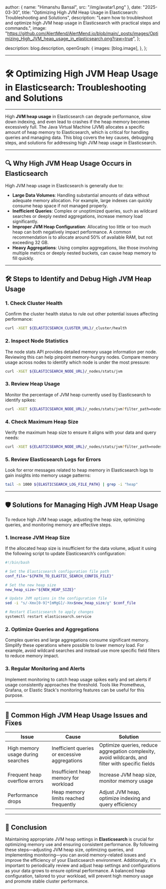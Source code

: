 
  author: { name: "Himanshu Bansal", src: "/img/avatar1.png" },
  date: "2025-03-30",
  title: "Optimizing High JVM Heap Usage in Elasticsearch: Troubleshooting and Solutions",
  description: "Learn how to troubleshoot and optimize high JVM heap usage in Elasticsearch with practical steps and commands.",
  image: "https://github.com/AlertMend/AlertMend.io/blob/main/_posts/images/Optimizing_High_JVM_heap_usage_in_elasticsearch.png?raw=true",
};

  description: blog.description,
  openGraph: {
    images: [blog.image],
  },
};


---
# 🛠️ **Optimizing High JVM Heap Usage in Elasticsearch: Troubleshooting and Solutions**
---

High **JVM heap usage** in Elasticsearch can degrade performance, slow down indexing, and even lead to crashes if the heap memory becomes excessively full. The Java Virtual Machine (JVM) allocates a specific amount of heap memory to Elasticsearch, which is critical for handling queries and managing data. This blog covers the key causes, debugging steps, and solutions for addressing high JVM heap usage in Elasticsearch.

---

## 🔍 **Why High JVM Heap Usage Occurs in Elasticsearch**

High JVM heap usage in Elasticsearch is generally due to:
- **Large Data Volumes**: Handling substantial amounts of data without adequate memory allocation. For example, large indexes can quickly consume heap space if not managed properly.
- **Inefficient Queries**: Complex or unoptimized queries, such as wildcard searches or deeply nested aggregations, increase memory load significantly.
- **Improper JVM Heap Configuration**: Allocating too little or too much heap can both negatively impact performance. A common recommendation is to allocate around 50% of available RAM, but not exceeding 32 GB.
- **Heavy Aggregations**: Using complex aggregations, like those involving multiple metrics or deeply nested buckets, can cause heap memory to fill quickly.

---

## 🛠️ **Steps to Identify and Debug High JVM Heap Usage**

### 1. **Check Cluster Health**
Confirm the cluster health status to rule out other potential issues affecting performance:
```bash
curl -XGET ${ELASTICSEARCH_CLUSTER_URL}/_cluster/health
```

### 2. **Inspect Node Statistics**
The node stats API provides detailed memory usage information per node. Reviewing this can help pinpoint memory-hungry nodes. Compare memory usage across nodes to identify which node is under the most pressure:
```bash
curl -XGET ${ELASTICSEARCH_NODE_URL}/_nodes/stats/jvm
```

### 3. **Review Heap Usage**
Monitor the percentage of JVM heap currently used by Elasticsearch to identify spikes:
```bash
curl -XGET ${ELASTICSEARCH_NODE_URL}/_nodes/stats/jvm?filter_path=nodes.*.jvm.mem.heap_used_percent
```

### 4. **Check Maximum Heap Size**
Verify the maximum heap size to ensure it aligns with your data and query needs:
```bash
curl -XGET ${ELASTICSEARCH_NODE_URL}/_nodes/stats/jvm?filter_path=nodes.*.jvm.mem.heap_max_in_bytes
```

### 5. **Review Elasticsearch Logs for Errors**
Look for error messages related to heap memory in Elasticsearch logs to gain insights into memory usage patterns:
```bash
tail -n 1000 ${ELASTICSEARCH_LOG_FILE_PATH} | grep -i "heap"
```

---

## 🛡️ **Solutions for Managing High JVM Heap Usage**

To reduce high JVM heap usage, adjusting the heap size, optimizing queries, and monitoring memory are effective steps.

### 1. **Increase JVM Heap Size**
If the allocated heap size is insufficient for the data volume, adjust it using the following script to update Elasticsearch’s configuration:
```bash
#!/bin/bash

# Set the Elasticsearch configuration file path
conf_file="${PATH_TO_ELASTIC_SEARCH_CONFIG_FILE}"

# Set the new heap size
new_heap_size="${NEW_HEAP_SIZE}"

# Update JVM options in the configuration file
sed -i "s/-Xmx[0-9]*[mMgG]/-Xmx$new_heap_size/g" $conf_file

# Restart Elasticsearch to apply changes
systemctl restart elasticsearch.service
```

### 2. **Optimize Queries and Aggregations**
Complex queries and large aggregations consume significant memory. Simplify these operations where possible to lower memory load. For example, avoid wildcard searches and instead use more specific field filters to reduce memory impact.

### 3. **Regular Monitoring and Alerts**
Implement monitoring to catch heap usage spikes early and set alerts if usage consistently approaches the threshold. Tools like Prometheus, Grafana, or Elastic Stack's monitoring features can be useful for this purpose.

---

## 🔄 **Common High JVM Heap Usage Issues and Fixes**

| **Issue**                        | **Cause**                                    | **Solution**                                            |
|----------------------------------|----------------------------------------------|---------------------------------------------------------|
| High memory usage during searches | Inefficient queries or excessive aggregations | Optimize queries, reduce aggregation complexity, avoid wildcards, and filter with specific fields |
| Frequent heap overflow errors    | Insufficient heap memory for workload        | Increase JVM heap size, monitor memory usage            |
| Performance drops                | Heap memory limits reached frequently        | Adjust JVM heap, optimize indexing and query efficiency |

---

## 🚀 **Conclusion**

Maintaining appropriate JVM heap settings in **Elasticsearch** is crucial for optimizing memory use and ensuring consistent performance. By following these steps—adjusting JVM heap size, optimizing queries, and implementing monitoring—you can avoid memory-related issues and improve the efficiency of your Elasticsearch environment. Additionally, it's important to periodically review and adjust heap settings and configurations as your data grows to ensure optimal performance. A balanced heap configuration, tailored to your workload, will prevent high memory usage and promote stable cluster performance.